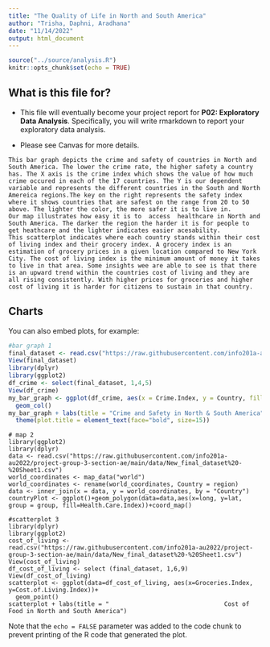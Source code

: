 ```yaml
---
title: "The Quality of Life in North and South America"
author: "Trisha, Daphni, Aradhana"
date: "11/14/2022"
output: html_document
---
```



```r
source("../source/analysis.R")
knitr::opts_chunk$set(echo = TRUE)
```

## What is this file for?

* This file will eventually become your project report for **P02: Exploratory Data Analysis**. Specifically, you will write rmarkdown to report your exploratory data analysis.

* Please see Canvas for more details.


```
This bar graph depicts the crime and safety of countries in North and South America. The lower the crime rate, the higher safety a country has. The X axis is the crime index which shows the value of how much crime occured in each of the 17 countries. The Y is our dependent variable and represents the different countries in the South and North Amereica regions.The key on the right represents the safety index where it shows countries that are safest on the range from 20 to 50 above. The lighter the color, the more safer it is to live in.
Our map illustrates how easy it is to  access  healthcare in North and South America. The darker the region the harder it is for people to get heathcare and the lighter indicates easier acesability. 
This scatterplot indicates where each country stands within their cost of living index and their grocery index. A grocery index is an estimation of grocery prices in a given location compared to New York City. The cost of living index is the minimum amount of money it takes to live in that area. Some insights wee are able to see is that there is an upward trend within the countries cost of living and they are all rising consistently. With higher prices for groceries and higher cost of living it is harder for citizens to sustain in that country. 
```

## Charts

You can also embed plots, for example:

```r
#bar graph 1
final_dataset <- read.csv("https://raw.githubusercontent.com/info201a-au2022/project-group-3-section-ae/main/data/New_final_dataset%20-%20Sheet1.csv")
View(final_dataset)
library(dplyr)
library(ggplot2)
df_crime <- select(final_dataset, 1,4,5)
View(df_crime)
my_bar_graph <- ggplot(df_crime, aes(x = Crime.Index, y = Country, fill = Safety.Index)) +
  geom_col() 
my_bar_graph + labs(title = "Crime and Safety in North & South America") +
  theme(plot.title = element_text(face="bold", size=15)) 
``` 
```  
# map 2
library(ggplot2)
library(dplyr)
data <- read.csv("https://raw.githubusercontent.com/info201a-au2022/project-group-3-section-ae/main/data/New_final_dataset%20-%20Sheet1.csv")
world_coordinates <- map_data("world")
world_coordinates <- rename(world_coordinates, Country = region)
data <- inner_join(x = data, y = world_coordinates, by = "Country")
countryPlot <- ggplot()+geom_polygon(data=data,aes(x=long, y=lat, group = group, fill=Health.Care.Index))+coord_map()
```
```
#scatterplot 3
library(dplyr)
library(ggplot2)
cost_of_living <- read.csv("https://raw.githubusercontent.com/info201a-au2022/project-group-3-section-ae/main/data/New_final_dataset%20-%20Sheet1.csv")
View(cost_of_living)
df_cost_of_living <- select (final_dataset, 1,6,9)
View(df_cost_of_living)
scatterplot <- ggplot(data=df_cost_of_living, aes(x=Groceries.Index, y=Cost.of.Living.Index))+
  geom_point()
scatterplot + labs(title = "                                Cost of Food in North and South America")
```

Note that the `echo = FALSE` parameter was added to the code chunk to prevent printing of the R code that generated the plot.